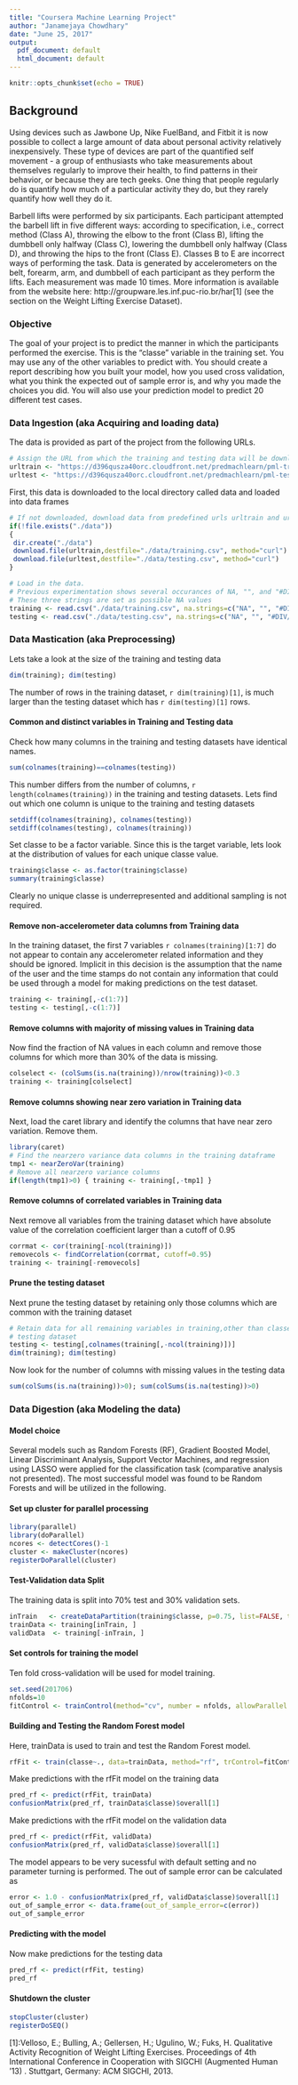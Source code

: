 ---
title: "Coursera Machine Learning Project"
author: "Janamejaya Chowdhary"
date: "June 25, 2017"
output:
  pdf_document: default
  html_document: default
---

```{r setup, include=FALSE}
knitr::opts_chunk$set(echo = TRUE)
```

## Background
Using devices such as Jawbone Up, Nike FuelBand, and Fitbit it is now possible to collect a large amount of data about personal activity relatively inexpensively. These type of devices are part of the quantified self movement - a group of enthusiasts who take measurements about themselves regularly to improve their health, to find patterns in their behavior, or because they are tech geeks. One thing that people regularly do is quantify how much of a particular activity they do, but they rarely quantify how well they do it. 

Barbell lifts were performed by six participants. Each participant attempted the barbell lift in five different ways: according to specification, i.e., correct method (Class A), throwing the elbow to the front (Class B), lifting the dumbbell only halfway (Class C), lowering the dumbbell only halfway (Class D), and throwing the hips to the front (Class E). Classes B to E are incorrect ways of performing the task. Data is generated by accelerometers on the belt, forearm, arm, and dumbbell of each participant as they perform the lifts. Each measurement was made 10 times. More information is available from the website here: http://groupware.les.inf.puc-rio.br/har[1] (see the section on the Weight Lifting Exercise Dataset). 

### Objective
The goal of your project is to predict the manner in which the participants performed the exercise. This is the "classe" variable in the training set. You may use any of the other variables to predict with. You should create a report describing how you built your model, how you used cross validation, what you think the expected out of sample error is, and why you made the choices you did. You will also use your prediction model to predict 20 different test cases.

### Data Ingestion (aka Acquiring and loading data)
The data is provided as part of the project from the following URLs.
```{r assign_url_to_data}
# Assign the URL from which the training and testing data will be downloaded
urltrain <- "https://d396qusza40orc.cloudfront.net/predmachlearn/pml-training.csv"
urltest <- "https://d396qusza40orc.cloudfront.net/predmachlearn/pml-testing.csv"
```

First, this data is downloaded to the local directory called data and loaded into data frames
```{r download_data}
# If not downloaded, download data from predefined urls urltrain and urltest
if(!file.exists("./data"))
{ 
 dir.create("./data")
 download.file(urltrain,destfile="./data/training.csv", method="curl")
 download.file(urltest,destfile="./data/testing.csv", method="curl")
}

# Load in the data.
# Previous experimentation shows several occurances of NA, "", and "#DIV/0!"
# These three strings are set as possible NA values
training <- read.csv("./data/training.csv", na.strings=c("NA", "", "#DIV/0!"), stringsAsFactors=FALSE)
testing <- read.csv("./data/testing.csv", na.strings=c("NA", "", "#DIV/0!"), stringsAsFactors=FALSE)
```

### Data Mastication (aka Preprocessing)
Lets take a look at the size of the training and testing data
```{r check_dims}
dim(training); dim(testing)
```
The number of rows in the training dataset, `r dim(training)[1]`, is much larger than the testing dataset which has `r dim(testing)[1]` rows. 

#### Common and distinct variables in Training and Testing data
Check how many columns in the training and testing datasets have identical names.
```{r check_number_common_column_names}
sum(colnames(training)==colnames(testing))
```
This number differs from the number of columns, `r length(colnames(training))` in the training and testing datasets. Lets find out which one column is unique to the training and testing datasets
```{r check_identical_columns}
setdiff(colnames(training), colnames(testing))
setdiff(colnames(testing), colnames(training))
```

Set classe to be a factor variable. Since this is the target variable, lets look at the distribution of values for each unique classe value.
```{r set_classe_to_factor}
training$classe <- as.factor(training$classe)
summary(training$classe)
```
Clearly no unique classe is underrepresented and additional sampling is not required.

#### Remove non-accelerometer data columns from Training data
In the training dataset, the first 7 variables `r colnames(training)[1:7]` do not appear to contain any accelerometer related information and they should be ignored. Implicit in this decision is the assumption that the name of the user and the time stamps do not contain any information that could be used through a model for making predictions on the test dataset.
```{r drop_columns}
training <- training[,-c(1:7)]
testing <- testing[,-c(1:7)]
```

#### Remove columns with majority of missing values in Training data
Now find the fraction of NA values in each column and remove those columns for which more than 30% of the data is missing.
```{r find_missing_in_training}
colselect <- (colSums(is.na(training))/nrow(training))<0.3
training <- training[colselect]
```

#### Remove columns showing near zero variation in Training data
Next, load the caret library and identify the columns that have near zero variation. Remove them.
```{r remove_zero, warning=FALSE, message=FALSE}
library(caret)
# Find the nearzero variance data columns in the training dataframe
tmp1 <- nearZeroVar(training)
# Remove all nearzero variance columns
if(length(tmp1)>0) { training <- training[,-tmp1] }
```

#### Remove columns of correlated variables in Training data
Next remove all variables from the training dataset which have absolute value of the correlation coefficient larger than a cutoff of 0.95
```{r remove_large_correlations}
corrmat <- cor(training[-ncol(training)])
removecols <- findCorrelation(corrmat, cutoff=0.95)
training <- training[-removecols]
```

#### Prune the testing dataset
Next prune the testing dataset by retaining only those columns which are common with the training dataset
```{r prune_testing_dataset}
# Retain data for all remaining variables in training,other than classe, in the
# testing dataset
testing <- testing[,colnames(training[,-ncol(training)])]
dim(training); dim(testing)
```

Now look for the number of columns with missing values in the testing data
```{r check_missing_test_data}
sum(colSums(is.na(training))>0); sum(colSums(is.na(testing))>0)
```

### Data Digestion (aka Modeling the data)

#### Model choice
Several models such as Random Forests (RF), Gradient Boosted Model, Linear Discriminant Analysis, Support Vector Machines, and regression using LASSO were applied for the classification task (comparative analysis not presented). The most successful model was found to be Random Forests and will be utilized in the following.

#### Set up cluster for parallel processing
```{r setup_parallel, warning=FALSE, message=FALSE}
library(parallel)
library(doParallel)
ncores <- detectCores()-1
cluster <- makeCluster(ncores)
registerDoParallel(cluster)
```

#### Test-Validation data Split
The training data is split into 70% test and 30% validation sets.
```{r split_training_data}
inTrain   <- createDataPartition(training$classe, p=0.75, list=FALSE, times=1)
trainData <- training[inTrain, ]
validData  <- training[-inTrain, ]
```

#### Set controls for training the model
Ten fold cross-validation will be used for model training.
```{r use_cv_for_training_model}
set.seed(201706)
nfolds=10
fitControl <- trainControl(method="cv", number = nfolds, allowParallel = TRUE, seeds=NA)
```

#### Building and Testing the Random Forest model
Here, trainData is used to train and test the Random Forest model.
```{r fit_rf, warning=FALSE, message=FALSE}
rfFit <- train(classe~., data=trainData, method="rf", trControl=fitControl)
```
Make predictions with the rfFit model on the training data
```{r predict_w_rf_train}
pred_rf <- predict(rfFit, trainData)
confusionMatrix(pred_rf, trainData$classe)$overall[1]
```
Make predictions with the rfFit model on the validation data
```{r predict_w_rf_test}
pred_rf <- predict(rfFit, validData)
confusionMatrix(pred_rf, validData$classe)$overall[1]
```
The model appears to be very sucessful with default setting and no parameter turning is performed. The out of sample error can be calculated as
```{r out_of_sample_error}
error <- 1.0 - confusionMatrix(pred_rf, validData$classe)$overall[1]
out_of_sample_error <- data.frame(out_of_sample_error=c(error))
out_of_sample_error
```

#### Predicting with the model
Now make predictions for the testing data
```{r predict_test}
pred_rf <- predict(rfFit, testing)
pred_rf
```

#### Shutdown the cluster
```{r shutdown_parallel_processing}
stopCluster(cluster)
registerDoSEQ()
```

[1]:Velloso, E.; Bulling, A.; Gellersen, H.; Ugulino, W.; Fuks, H. Qualitative Activity Recognition of Weight Lifting Exercises. Proceedings of 4th International Conference in Cooperation with SIGCHI (Augmented Human '13) . Stuttgart, Germany: ACM SIGCHI, 2013.